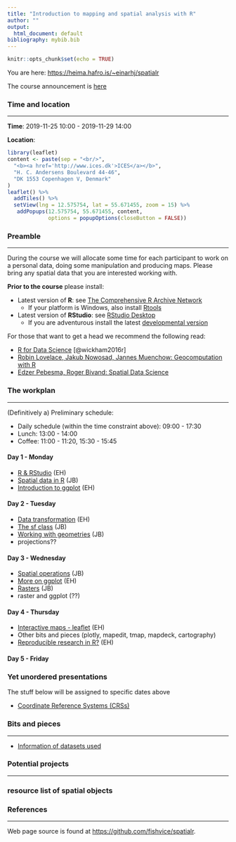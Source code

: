 ```yaml
---
title: "Introduction to mapping and spatial analysis with R"
author: ""
output:
  html_document: default
bibliography: mybib.bib
---
```


```r
knitr::opts_chunk$set(echo = TRUE)
```

You are here: [https://heima.hafro.is/~einarhj/spatialr](https://heima.hafro.is/~einarhj/spatialr)

The course announcement is [here](http://www.ices.dk/news-and-events/Training/Pages/R.aspx)

### Time and location
___

__Time__: 2019-11-25 10:00 - 2019-11-29 14:00


__Location__:
```r
library(leaflet)
content <- paste(sep = "<br/>",
  "<b><a href='http://www.ices.dk'>ICES</a></b>",
  "H. C. Andersens Boulevard 44-46",
  "DK 1553 Copenhagen V, Denmark"
)
leaflet() %>% 
  addTiles() %>% 
  setView(lng = 12.575754, lat = 55.671455, zoom = 15) %>%
   addPopups(12.575754, 55.671455, content,
             options = popupOptions(closeButton = FALSE))
```

### Preamble
___

During the course we will allocate some time for each participant to work on a personal data, doing some manipulation and producing maps.  Please bring any spatial data that you are interested working with. 

**Prior to the course** please install:

* Latest version of __R__: see [The Comprehensive R Archive Network](https://cran.r-project.org/)
    * If your platform is Windows, also install [Rtools](https://cran.r-project.org/bin/windows/Rtools)

* Latest version of __RStudio__: see [RStudio Desktop](https://www.rstudio.com/products/rstudio/download/)
    * If you are adventurous install the latest [developmental version](https://www.rstudio.com/products/rstudio/download/preview)

For those that want to get a head we recommend the following read:

  * [R for Data Science](http://r4ds.had.co.nz) [@wickham2016r]
  * [Robin Lovelace, Jakub Nowosad, Jannes Muenchow: Geocomputation with R](https://geocompr.robinlovelace.net)
  * [Edzer Pebesma, Roger Bivand: Spatial Data Science](https://keen-swartz-3146c4.netlify.com)

### The workplan
___

(Definitively a) Preliminary schedule:

* Daily schedule (within the time constraint above): 09:00 - 17:30
* Lunch: 13:00 - 14:00
* Coffee: 11:00 - 11:20, 15:30 - 15:45

#### Day 1 - Monday

* [R & RStudio](pre_intro.html) (EH)
* [Spatial data in R](pre_spatial_data.html) (JB)
* [Introduction to ggplot](pre_ggplot1.html) (EH)

#### Day 2 - Tuesday

* [Data transformation](pre_transformation.html) (EH)
* [The sf class](pre_sf.html) (JB)
* [Working with geometries](pre_geometric.html) (JB)
* projections??

#### Day 3 - Wednesday

* [Spatial operations](pre_spatial_ops.html) (JB)
* [More on ggplot](pre_ggplot2.html) (EH)
* [Rasters](pre_rasters.html) (JB)
* raster and ggplot (??)

#### Day 4 - Thursday

* [Interactive maps - leaflet](pre_interactive.html) (EH)
* Other bits and pieces (plotly, mapedit, tmap, mapdeck, cartography)
* [Reproducible research in R?](pre_markdown.html) (EH) 

#### Day 5 - Friday


### Yet unordered presentations

The stuff below will be assigned to specific dates above

* [Coordinate Reference Systems (CRSs)](crs.html)

### Bits and pieces
___

* [Information of datasets used](datasets_overview.html)

### Potential projects
___



### resource list of spatial objects


### References
___

Web page source is found at [https://github.com/fishvice/spatialr](https://github.com/fishvice/spatialr).
